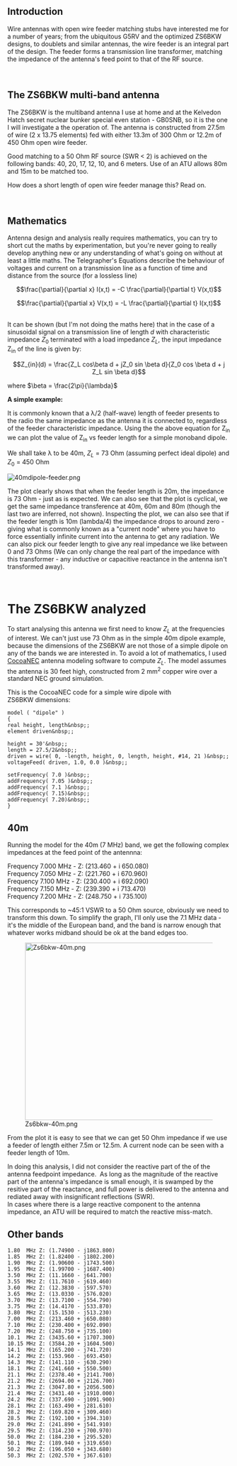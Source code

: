 == Introduction  ==

Wire antennas with open wire feeder matching stubs have interested me for a number of years; from the ubiquitous G5RV and the optimized ZS6BKW designs, to doublets and similar antennas, the wire feeder is an integral part of the design. The feeder forms a transmission line transformer, matching the impedance of the antenna's feed point to that of the RF source. 

<br> 

== The ZS6BKW multi-band antenna  ==

The ZS6BKW is the multiband antenna I use at home and at the Kelvedon Hatch secret nuclear bunker special even station - GB0SNB, so it is the one I will investigate a the operation of. The antenna is constructed from 27.5m of wire (2 x 13.75 elements) fed with either 13.3m of 300 Ohm or 12.2m of 450 Ohm open wire feeder. 

Good matching to a 50 Ohm RF source (SWR &lt; 2) is achieved on the following bands: 40, 20, 17, 12, 10, and 6 meters. Use of an ATU allows 80m and 15m to be matched too. 

How does a short length of open wire feeder manage this? Read on. 

<br> 

== Mathematics  ==

Antenna design and analysis really requires mathematics, you can try to short cut the maths by experimentation, but you're never going to really develop anything new or any understanding of what's going on without at least a little maths. The Telegrapher's Equations describe the behaviour of voltages and current on a transmission line as a function of time and distance from the source (for a lossless line) 

:<math>
\frac{\partial}{\partial x} I(x,t) =
-C \frac{\partial}{\partial t} V(x,t)
</math>

:<math>
\frac{\partial}{\partial x} V(x,t) =
-L \frac{\partial}{\partial t} I(x,t)
</math>

<br> It can be shown (but I'm not doing the maths here) that in the case of a sinusoidal signal on a transmission line of length <span class="texhtml">''d''</span> with characteristic impedance <span class="texhtml">''Z''<sub>0</sub></span> terminated with a load impedance <span class="texhtml">''Z''<sub>''L''</sub></span>, the input impedance Z<sub>in</sub> of the line is given by: 

:<math>
Z_{in}(d) = \frac{Z_L cos\beta d + jZ_0 sin \beta d}{Z_0 cos \beta d + j Z_L sin \beta d}
</math>

where <math>\beta = \frac{2\pi}{\lambda}

</math> 

'''A simple example:''' 

It is commonly known that a λ/2 (half-wave) length of feeder presents to the radio the same impedance as the antenna it is connected to, regardless of the feeder characteristic impedance. Using the the above equation for Z<sub>in</sub> we can plot the value of Z<sub>in</sub> vs feeder length for a simple monoband dipole. 

We shall take λ to be 40m, <span class="texhtml">''Z''<sub>''L''</sub></span> = 73 Ohm (assuming perfect ideal dipole) and <span class="texhtml">''Z''<sub>0</sub></span> = 450 Ohm 

 [[Image:40mdipole-feeder.png]]

The plot clearly shows that when the feeder length is 20m, the impedance is 73 Ohm - just as is expected. We can also see that the plot is cyclical, we get the same impedance transference at 40m, 60m and 80m (though the last two are inferred, not shown). Inspecting the plot, we can also see that if the feeder length is 10m (lambda/4) the impedance drops to around zero - giving what is commonly known as a "current node" where you have to force essentially infinite current into the antenna to get any radiation. We can also pick our feeder length to give any real impedance we like between 0 and 73 Ohms (We can only change the real part of the impedance with this transformer - any inductive or capacitive reactance in the antenna isn't transformed away). 

<br>

= The ZS6BKW analyzed  =

To start analysing this antenna we first need to know <span class="texhtml">''Z''<sub>''L''</sub></span> at the frequencies of interest. We can't just use 73 Ohm as in the simple 40m dipole example, because the dimensions of the ZS6BKW are not those of a simple dipole on any of the bands we are interested in. To avoid a lot of mathematics, I used [http://www.w7ay.net/site/Applications/cocoaNEC/index.html CocoaNEC] antenna modeling software to compute <span class="texhtml">''Z''<sub>''L''</sub></span>. The model assumes the antenna is 30 feet high, constructed from 2 mm<sup>2</sup> copper wire over a standard NEC ground simulation. 

This is the CocoaNEC code for a simple wire dipole with ZS6BKW&nbsp;dimensions:<br> 
<pre>model ( "dipole" )
{
real height, length&nbsp;;
element driven&nbsp;;

height = 30'&nbsp;;
length = 27.5/2&nbsp;;
driven = wire( 0, -length, height, 0, length, height, #14, 21 )&nbsp;;
voltageFeed( driven, 1.0, 0.0 )&nbsp;;

setFrequency( 7.0 )&nbsp;;
addFrequency( 7.05 )&nbsp;;
addFrequency( 7.1 )&nbsp;;
addFrequency( 7.15)&nbsp;;
addFrequency( 7.20)&nbsp;;
} 

</pre> 
== 40m  ==

Running the model for the 40m (7 MHz) band, we get the following complex impedances at the feed point of the antennna: 

Frequency 7.000 MHz - Z: (213.460 + i 650.080)<br>Frequency 7.050 MHz - Z: (221.760 + i 670.960)<br>Frequency 7.100 MHz - Z: (230.400 + i 692.090)<br>Frequency 7.150 MHz - Z: (239.390 + i 713.470)<br>Frequency 7.200 MHz - Z: (248.750 + i 735.100) 

This corresponds to ~45:1 VSWR to a 50 Ohm source, obviously we need to transform this down. To simplify the graph, I'll only use the 7.1 MHz data - it's the middle of the European band, and the band is narrow enough that whatever works midband should be ok at the band edges too. 

[[Image:Zs6bkw-40m.png|thumb|center|600x400px]] 

From the plot it is easy to see that we can get 50 Ohm impedance if we use a feeder of length either 7.5m or 12.5m. A current node can be seen with a feeder length of 10m. 

In doing this analysis, I did not consider the reactive part of the of the antenna feedpoint impedance.&nbsp; As long as the magnitude of the reactive part of the antenna's impedance is small enough, it is swamped by the resitive part of the reactance, and full power is delivered to the antenna and rediated away with insignificant reflections (SWR).<br>

In cases where there is a large reactive component to the antenna impedance, an ATU will be required to match the reactive miss-match. 

== Other bands  ==
<pre>1.80  MHz Z: (1.74900 - j1863.800) 
1.85  MHz Z: (1.82400 - j1802.200) 
1.90  MHz Z: (1.90600 - j1743.500) 
1.95  MHz Z: (1.99700 - j1687.400) 
3.50  MHz Z: (11.1660 - j641.700) 
3.55  MHz Z: (11.7610 - j619.460) 
3.60  MHz Z: (12.3830 - j597.570) 
3.65  MHz Z: (13.0330 - j576.020) 
3.70  MHz Z: (13.7100 - j554.790) 
3.75  MHz Z: (14.4170 - j533.870) 
3.80  MHz Z: (15.1530 - j513.230) 
7.00  MHz Z: (213.460 + j650.080) 
7.10  MHz Z: (230.400 + j692.090) 
7.20  MHz Z: (248.750 + j735.100) 
10.1  MHz Z: (3435.60 + j1707.300) 
10.15 MHz Z: (3584.20 + j1604.500) 
14.1  MHz Z: (165.200 - j741.720) 
14.2  MHz Z: (153.960 - j693.450) 
14.3  MHz Z: (141.110 - j630.290) 
18.1  MHz Z: (241.660 + j550.500) 
21.1  MHz Z: (2378.40 + j2141.700) 
21.2  MHz Z: (2694.00 + j2126.700) 
21.3  MHz Z: (3047.80 + j2056.500) 
21.4  MHz Z: (3431.40 + j1910.000) 
24.2  MHz Z: (337.690 - j1091.900) 
28.1  MHz Z: (163.490 + j281.610) 
28.2  MHz Z: (169.820 + j309.460) 
28.5  MHz Z: (192.100 + j394.310) 
29.0  MHz Z: (241.890 + j541.910) 
29.5  MHz Z: (314.230 + j700.970) 
50.0  MHz Z: (184.230 + j295.520) 
50.1  MHz Z: (189.940 + j319.650) 
50.2  MHz Z: (196.050 + j343.680) 
50.3  MHz Z: (202.570 + j367.610) 
</pre> 
<br>